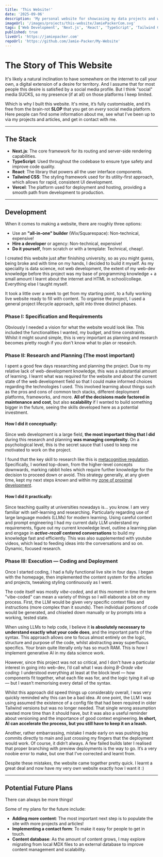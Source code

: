 ```yaml
---
title: 'This Website!'
date: '2025-09-06'
description: 'My personal website for showcasing my data projects and writing. While my core expertise is in data, I developed this site from scratch with modern web tools.'
imageUrl: '/images/projects/this-website/JamiePackerCom.svg'
tags: ['Web Development', 'Next.js', 'React', 'TypeScript', 'Tailwind CSS']
published: true
liveUrl: 'https://jamiepacker.com'
repoUrl: 'https://github.com/Jamie-Packer/My-Website'
---
```


<h1 className="font-heading">The Story of This Website</h1>

It's likely a natural inclination to have somewhere on the internet to call your own, a digital extension of a desire for territory. 
And I assume that for most people this desire is satisfied by a social media profile. 
But I think "social" media SUCKS, so my presence (if at all) on those platforms I keep limited. 

Which is why I built this website. It's mine, it’s fully <span className="rainbow-text">customisable</span>,
and it’s free from the brain-rot **SLOP** that you get on *every* social media platform. 
Here people can find some information about me, see what I've been up to via my projects and articles, and get in contact with me.

---
<h2 id="stack" className="font-heading">The Stack</h2>

- **Next.js**: The core framework for its routing and server-side rendering capabilities.
- **TypeScript**: Used throughout the codebase to ensure type safety and improve code quality.
- **React**: The library that powers all the user interface components.
- **Tailwind CSS**: The styling framework used for its utility-first approach, which allows for rapid, consistent UI development.
- **Vercel**: The platform used for deployment and hosting, providing a smooth path from development to production.


---
<h2 id="dev" className="font-heading">Development</h2>

When it comes to making a website, there are roughly three options:
 - Use an **"all-in-one" builder** (Wix/Squarespace): Non-technical, expensive!
 - **Hire a developer** or agency: Non-technical, expensive!  
 - **Do it yourself**, from scratch or with a template: Technical, cheap!.

I created this website just after finishing university, so as you might guess, being broke and with time on my hands, I decided to build it myself.
As my speciality is data science, not web development, the extent of my web-dev knowledge before this project was my base of programming knowledge + 
a small amount I learnt about the internet and HTML in school/college. Everything else I taught myself. 

It took a little over a week to get from my starting point, to a fully working live website ready to fill with content.
To organise the project, I used a general project lifecycle approach, split into three distinct phases.

<h3 id="phase-1" className="font-heading">Phase I: Specification and Requirements</h3>

Obviously I needed a vision for what the website would look like. This included the functionalities I wanted, my budget, and time constraints.
Whilst it might sound simple, this is very important as planning and research becomes pretty rough if you don't know what to plan or research.

<h3 id="phase-2" className="font-heading">Phase II: Research and Planning (The most important) </h3>

I spent a good few days researching and planning the project.
Due to my relative lack of web-development knowledge, this was a substantial amount of learning. 
I learnt what was required for the website and about the current state of the web development field so that I could make informed choices regarding the technologies I used.
This involved learning about things such as the pros and cons of common tech stacks, different deployment platforms, frameworks, and more.
**All of the decisions made factored in maintenance and cost**, but also **scalability** if I wanted to build something bigger in the future, seeing the skills developed here as a potential investment.

<h4 id="conceptual" className="font-heading">How I did it conceptually:</h4>

Since web development is a large field, **the most important thing that I did** during this research and planning **was managing complexity.** 
On a psychological level, this is the secret sauce that I used to keep me motivated to work on the project. 

I found that the key skill to research like this is 
<a href="https://chatgpt.com/s/t_68d9443d28dc8191a4a056778a11bfba" target="_blank" rel="noopener noreferrer">metacognitive regulation</a>. 
Specifically, I worked top-down, from the higher-level concepts downwards, marking rabbit holes which require further knowledge for the decision to proceed down or avoid. 
This strategy generally, at any given time, kept my next steps *known* and within my 
<a href="https://en.wikipedia.org/wiki/Zone_of_proximal_development" target="_blank" rel="noopener noreferrer">zone of proximal development</a>.


<h4 id="practical" className="font-heading">How I did it practically:</h4>

Since teaching quality at universities nowadays is... you know. I am very familiar with self-learning and researching.
Particularly regarding use of large language models (LLMs) for modern learning. Using careful context and prompt engineering I had my current daily LLM understand my requirements,
figure out my current knowledge level, outline a learning plan and engage in ***active-recall*** **centered conversations** to build my knowledge fast and efficiently.
This was also supplemented with youtube videos, which lead to feeding ideas into the conversations and so on. Dynamic, focused research.

<h3 id="phase-3" className="font-heading">Phase III: Execution — Coding and Deployment</h3>

Once I started coding, I had a fully functional live site in four days. I began with the homepage, then implemented the content system for the articles and projects, tweaking styling continuously as I went. 

The code itself was mostly *vibe-coded*, and at this moment in time the term "vibe-coded" can mean a variety of things so I will elaborate a bit on my process. 
First, the LLM would be given very specific context files and instructions (more complex than it sounds). 
Then individual portions of code would be generated, and chiseled down manually or by prompts into a working, tested state.

When using LLMs to help code, I believe it **is absolutely necessary to understand exactly what your code does**, and the important parts of the syntax. 
This approach allows one to focus almost entirely on the logic, structure and purpose of the code, whilst abstracting away superfluous specifics. 
Your brain quite literally only has so much RAM. This is how I implement generative AI in my data science work.

However, since this project was not so critical, and I don't have a particular interest in going into web-dev, I’d call what I was doing *B-Grade vibe coding*: I understood everything at least at the block level — how components fit together, what each file was for, and the logic tying it all up — but I wasn’t memorising every detail of the syntax.

Whilst this approach did speed things up considerably overall, I was very quickly reminded why this can be a bad idea. At one point, the LLM I was using assumed the existence of a config file that had been required in older Tailwind versions but was no longer needed. That single wrong assumption wasted more time than it should have, but it was also a useful reminder about versioning and the importance of good context engineering. **In short, AI can accelerate the process, but you still have to keep it on a leash.** 

Another, rather embarrassing, mistake I made early on was pushing big commits directly to main and just crossing my fingers that the deployment would work. Of course, it didn’t always. A few failed builds later I realised that proper branching with preview deployments is the way to go. It’s a very noobie error to make, but one that I’ve corrected and learnt from. 

Despite these mistakes, the website came together pretty quick. I learnt a great deal and now have my very own website exactly how I want it :)


---
<h2 id="future" className="font-heading">Potential Future Plans</h2>

There can always be more things! 

Some of my plans for the future include:

- **Adding more content**: The most important next step is to populate the site with more projects and articles!
- **Implementing a contact form**: To make it easy for people to get in touch.
- **Content database**: As the amount of content grows, I may explore migrating from local MDX files to an external database to improve content management and scalability.
